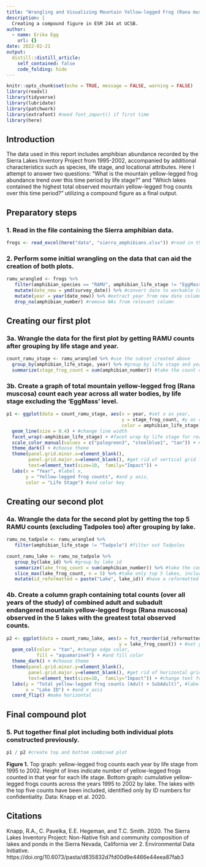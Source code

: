 ```yaml
---
title: "Wrangling and Visualizing Mountain Yellow-legged Frog (Rana muscosa) Counts"
description: |
  Creating a compound figure in ESM 244 at UCSB.
author:
  - name: Erika Egg
    url: {}
date: 2022-02-21
output:
  distill::distill_article:
    self_contained: false
    code_folding: hide
---
```



```r
knitr::opts_chunk$set(echo = TRUE, message = FALSE, warning = FALSE)
library(readxl)
library(tidyverse)
library(lubridate)
library(patchwork)
library(extrafont) #need font_import() if first time
library(here)
```


## Introduction
The data used in this report includes amphibian abundance recorded by the Sierra Lakes Inventory Project from 1995-2002, accompanied by additional characteristics such as species, life stage, and locational attributes. Here I attempt to answer two questions: "What is the mountain yellow-legged frog abundance trend over this time period by life stage?" and "Which lakes contained the highest total observed mountain yellow-legged frog counts over this time period?" utilizing a compound figure as a final output.

## Preparatory steps
### 1. Read in the file containing the Sierra amphibian data.
```r
frogs <- read_excel(here("data", "sierra_amphibians.xlsx")) #read in the data we will be using: sierra                                                                       amphibians
```


### 2. Perform some initial wrangling on the data that can aid the creation of both plots.
```r
ramu_wrangled <- frogs %>%
   filter(amphibian_species == "RAMU", amphibian_life_stage != "EggMass") %>% #filter for RAMU and exclude                                                                                     EggMass stage
   mutate(date_new = ymd(survey_date)) %>% #convert date to workable (date) format in new column
   mutate(year = year(date_new)) %>% #extract year from new date column
   drop_na(amphibian_number) #remove NAs from relevant column
```

## Creating our first plot
### 3a. Wrangle the data for the first plot by getting RAMU counts after grouping by life stage and year.
```r
count_ramu_stage <- ramu_wrangled %>% #use the subset created above
  group_by(amphibian_life_stage, year) %>% #group by life stage and year
  summarize(stage_frog_count = sum(amphibian_number)) #take the count of frogs
```


### 3b. Create a graph of total mountain yellow-legged frog (Rana muscosa) count each year across all water bodies, by life stage excluding the ‘EggMass’ level.
```r
p1 <- ggplot(data = count_ramu_stage, aes(x = year, #set x as year,
                                          y = stage_frog_count, #y as count,
                                          color = amphibian_life_stage)) + #and color as life stage
  geom_line(size = 0.4) + #change line width
  facet_wrap(~amphibian_life_stage) + #facet wrap by life stage for readability
  scale_color_manual(values = c("palegreen3", "steelblue1", "tan")) + #change line colors
  theme_dark() + #choose theme
  theme(panel.grid.minor.x=element_blank(),
        panel.grid.major.x=element_blank(), #get rid of vertical grid lines 
        text=element_text(size=10,  family="Impact")) + 
  labs(x = "Year", #label x,
       y = "Yellow-legged frog counts", #and y axis,
       color = "Life Stage") #and color key
```

## Creating our second plot
### 4a. Wrangle the data for the second plot by getting the top 5 RAMU counts (excluding Tadpoles too) after grouping by lake.
```r
ramu_no_tadpole <- ramu_wrangled %>%
   filter(amphibian_life_stage != "Tadpole") #filter out Tadpoles

count_ramu_lake <- ramu_no_tadpole %>%
   group_by(lake_id) %>% #group by lake id
   summarize(lake_frog_count = sum(amphibian_number)) %>% #take the counts 
   slice_max(lake_frog_count, n = 5) %>% #take only top 5 lakes, including ties if applicable
   mutate(id_reformatted = paste("Lake", lake_id)) #have a reformatted lake id
```


### 4b. Create a column graph containing total counts (over all years of the study) of combined adult and subadult endangered mountain yellow-legged frogs (Rana muscosa) observed in the 5 lakes with the greatest total observed counts.
```r
p2 <- ggplot(data = count_ramu_lake, aes(x = fct_reorder(id_reformatted, lake_frog_count), #set x as lake id                                                                                                reordered by count
                                         y = lake_frog_count)) + #set y as count
  geom_col(color = "tan", #change edge color, 
           fill = "aquamarine4") + #and fill color 
  theme_dark() + #choose theme
  theme(panel.grid.minor.y=element_blank(),
        panel.grid.major.y=element_blank(), #get rid of horizontal grid lines 
        text=element_text(size=10,  family="Impact")) + #change text font and size
  labs(y = "Total yellow-legged frog counts (Adult + SubAdult)", #label y,
       x = "Lake ID") + #and x axis
  coord_flip() #make horizontal
```

## Final compound plot
### 5. Put together final plot including both individual plots constructed previously.
```r
p1 / p2 #create top and bottom combined plot
```
**Figure 1.** Top graph: yellow-legged frog counts each year by life stage from 1995 to 2002. Height of lines indicate number of yellow-legged frogs counted in that year for each life stage. Bottom graph: cumulative yellow-legged frogs counts across the years 1995 to 2002 by lake. The lakes with the top five counts have been included, identified only by ID numbers for confidentiality. Data: Knapp et al. 2020. 


## Citations
Knapp, R.A., C. Pavelka, E.E. Hegeman, and T.C. Smith. 2020. The Sierra Lakes Inventory Project: Non-Native fish and community composition of lakes and ponds in the Sierra Nevada, California ver 2. Environmental Data Initiative. https://doi.org/10.6073/pasta/d835832d7fd00d9e4466e44eea87fab3